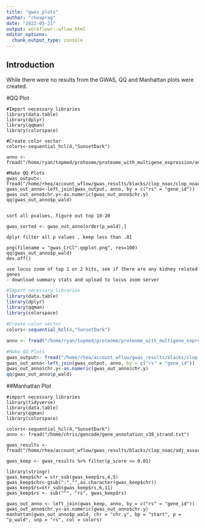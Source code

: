 ```yaml
---
title: "gwas_plots"
author: "rheaprag"
date: "2022-03-21"
output: workflowr::wflow_html
editor_options:
  chunk_output_type: console
---
```


## Introduction
While there were no results from the GWAS, QQ and Manhattan plots were created. 

#QQ Plot
```{}
#Import necessary libraries
library(data.table)
library(dplyr)
library(qqman)
library(colorspace)

#Create color vector
colors<-sequential_hcl(4,"SunsetDark")

anno <- fread("/home/ryan/topmed/proteome/proteome_with_multigene_expression/annotation_all_aptamers_ENSG.txt")

#Make QQ Plots
gwas_output<- fread("/home/rhea/account_wflow/gwas_results/blacks/clop_noac/clop_noac_CrCl_gwas.assoc.txt.gz")
gwas_out_anno<-left_join(gwas_output, anno, by = c("rs" = "gene_id"))
gwas_out_anno$chr.y<-as.numeric(gwas_out_anno$chr.y)
qq(gwas_out_anno$p_wald)


sort all pvalues, figure out top 10-20

gwas_sorted <- gwas_out_anno[order(p_wald),]

dplyr filter all p values , keep less than .01

png(filename = "gwas_CrCl".qqplot.png", res=100)
qq(gwas_out_anno$p_wald)
dev.off()

use locus zoom of top 1 or 2 hits, see if there are any kidney related genes
- download summary stats and upload to locus zoom server
```

```r
#Import necessary libraries
library(data.table)
library(dplyr)
library(qqman)
library(colorspace)

#Create color vector
colors<-sequential_hcl(4,"SunsetDark")

anno <- fread("/home/ryan/topmed/proteome/proteome_with_multigene_expression/annotation_all_aptamers_ENSG.txt")

#Make QQ Plots
gwas_output<- fread("/home/rhea/account_wflow/gwas_results/blacks/clop_noac/clop_noac_CrCl_gwas.assoc.txt.gz")
gwas_out_anno<-left_join(gwas_output, anno, by = c("rs" = "gene_id"))
gwas_out_anno$chr.y<-as.numeric(gwas_out_anno$chr.y)
qq(gwas_out_anno$p_wald)
```

##Manhattan Plot
```{}
#import necessary libraries
library(tidyverse)
library(data.table)
library(qqman)
library(colorspace)

colors<-sequential_hcl(4,"SunsetDark")
anno <- fread("/home/chris/gencode/gene_annotation_v38_strand.txt")

gwas_results <- fread("/home/rhea/account_wflow/gwas_results/blacks/clop_noac/adj_assoc_output/clop_noac_CrCl_gwas.adj.txt")

gwas_keep <- gwas_results %>% filter(p_score <= 0.01)

library(stringr)
gwas_keep$chr = str_sub(gwas_keep$rs,4,5) 
gwas_keep$chr<-gsub(":","",as.character(gwas_keep$chr))
gwas_keep$rs=str_sub(gwas_keep$rs,6,11)
gwas_keep$rs <- sub("^", "rs", gwas_keep$rs)

gwas_out_anno <- left_join(gwas_keep, anno, by = c("rs" = "gene_id"))
gwas_out_anno$chr.y<-as.numeric(gwas_out_anno$chr.y)
manhattan(gwas_out_anno$p_wald, chr = "chr.y", bp = "start", p = "p_wald", snp = "rs", col = colors)
```



